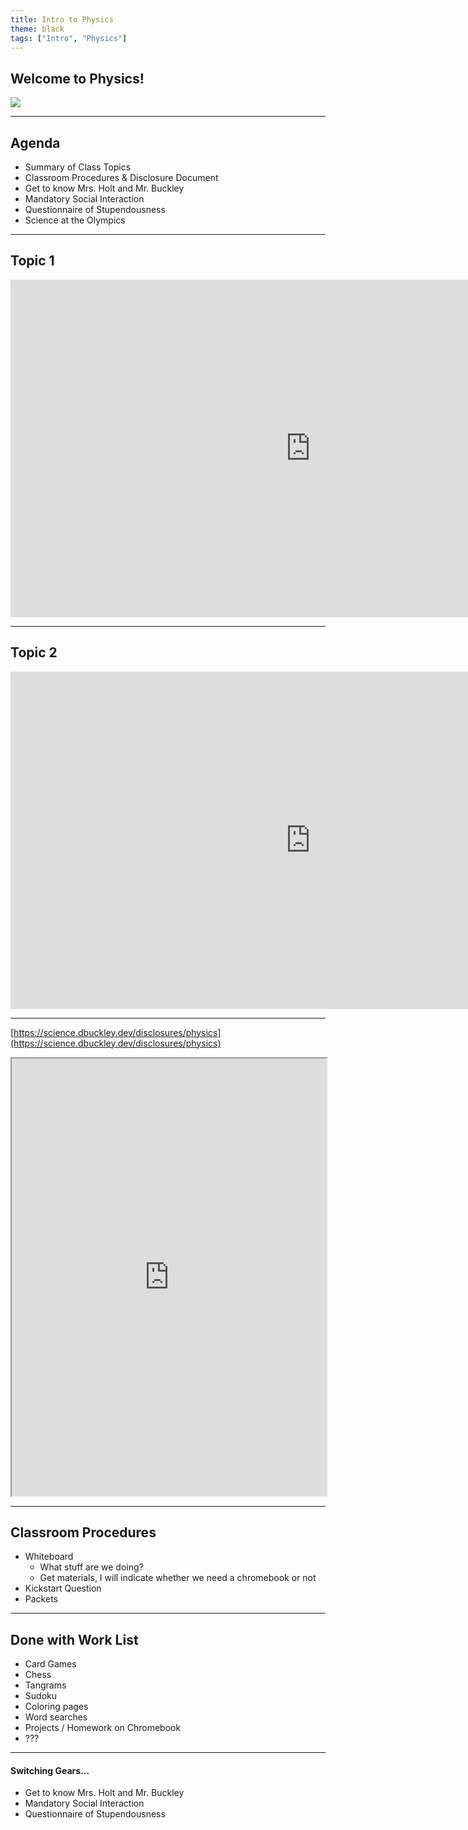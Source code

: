 ---
title: Intro to Physics
theme: black
tags: ["Intro", "Physics"]
---

## Welcome to Physics!

<img
  src="https://imgs.xkcd.com/comics/slides.png"
  style="margin: 0 auto; display: block"
/>

---

## Agenda

- Summary of Class Topics
- Classroom Procedures & Disclosure Document
- Get to know Mrs. Holt and Mr. Buckley
- Mandatory Social Interaction
- Questionnaire of Stupendousness
- Science at the Olympics

---

## Topic 1

<iframe
  width="960"
  height="540"
  style="margin: 0 auto;"
  src="https://www.youtube.com/embed/oMRgdpXLElE?si=QjiA8s5xrd40wrMl"
  title="YouTube video player"
  frameborder="0"
  allow="accelerometer; autoplay; clipboard-write; encrypted-media; gyroscope; picture-in-picture; web-share"
  referrerpolicy="strict-origin-when-cross-origin"
  allowfullscreen
></iframe>

---

## Topic 2

<iframe
  width="960"
  height="540"
  style="margin: 0 auto;"
  src="https://www.youtube.com/embed/qRjb9cr7tIU?si=zC7sMi6C824NyIvZ&amp;clip=Ugkxni2VdJjVlHQ9ozfl8dU6UUZ2rjL05915&amp;clipt=EAAYjPMC"
  title="YouTube video player"
  frameborder="0"
  allow="accelerometer; autoplay; clipboard-write; encrypted-media; gyroscope; picture-in-picture; web-share"
  referrerpolicy="strict-origin-when-cross-origin"
  allowfullscreen
></iframe>

---

[https://science.dbuckley.dev/disclosures/physics](https://science.dbuckley.dev/disclosures/physics)

<iframe
  width="100%"
  height="700px"
  style
  src="https://science.dbuckley.dev/disclosures/physics"
  title="physics"
></iframe>

---

## Classroom Procedures

- Whiteboard
  - What stuff are we doing?
  - Get materials, I will indicate whether we need a chromebook or not
- Kickstart Question
- Packets

---

## Done with Work List

- Card Games
- Chess
- Tangrams
- Sudoku
- Coloring pages
- Word searches
- Projects / Homework on Chromebook
- ???

---

#### Switching Gears...

- Get to know Mrs. Holt and Mr. Buckley
- Mandatory Social Interaction
- Questionnaire of Stupendousness
